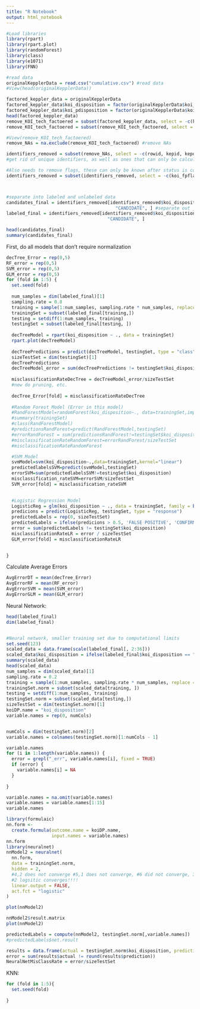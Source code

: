 ```yaml
---
title: "R Notebook"
output: html_notebook
---
```

```r
#Load libraries
library(rpart)
library(rpart.plot)
library(randomForest)
library(class)
library(e1071)
library(FNN)
```



```r
#read data
originalKepplerData = read.csv("cumulative.csv") #read data
#View(head(originalKepplerData))

factored_keppler_data = originalKepplerData
factored_keppler_data$koi_disposition = factor(originalKepplerData$koi_disposition) #factor character data
factored_keppler_data$koi_pdisposition = factor(originalKepplerData$koi_pdisposition)
head(factored_keppler_data)
remove_KOI_tech_factoered = subset(factored_keppler_data, select = -c(koi_teq_err1)) #remove all-NA columns
remove_KOI_tech_factoered = subset(remove_KOI_tech_factoered, select = -c(koi_teq_err2))

#View(remove_KOI_tech_factoered)
remove_NAs = na.exclude(remove_KOI_tech_factoered) #remove NAs

identifiers_removed = subset(remove_NAs, select = -c(rowid, kepid, kepoi_name, kepler_name, koi_pdisposition, koi_score))
#get rid of unique identifiers, as well as ones that can only be calculated once you know the outcome, like Koi_Pdisposition and koi_score

#Also needs to remove flags, these can only be known after status is confirmed
identifiers_removed = subset(identifiers_removed, select = -c(koi_fpflag_ss, koi_fpflag_ec, koi_fpflag_co, koi_fpflag_nt, koi_tce_plnt_num, koi_tce_delivname))



#separate into labeled and unlabeled data
candidates_final = identifiers_removed[identifiers_removed$koi_disposition ==
                                         "CANDIDATE", ] #separate out just the candidates
labeled_final = identifiers_removed[identifiers_removed$koi_disposition !=
                                      "CANDIDATE", ]

head(candidates_final)
summary(candidates_final)
```
First, do all models that don't require normalization
```r
decTree_Error = rep(0,5)
RF_error = rep(0,5)
SVM_error = rep(0,5)
GLM_error = rep(0,5)
for (fold in 1:5) {
  set.seed(fold)
  
  num_samples = dim(labeled_final)[1]
  sampling.rate = 0.8
  training = sample(1:num_samples, sampling.rate * num_samples, replace = FALSE)
  trainingSet = subset(labeled_final[training,])
  testing = setdiff(1:num_samples, training)
  testingSet = subset(labeled_final[testing, ])
  
  decTreeModel = rpart(koi_disposition ~ ., data = trainingSet)
  rpart.plot(decTreeModel)
  
  decTreePredictions = predict(decTreeModel, testingSet, type = "class")
  sizeTestSet = dim(testingSet)[1]
  decTreePredictions
  decTreeModel_error = sum(decTreePredictions != testingSet$koi_disposition)
  
  misclassificationRateDecTree = decTreeModel_error/sizeTestSet
  #new do pruning, etc.
  
  decTree_Error[fold] = misclassificationRateDecTree
    
  #Random Forest Model (Error in this model)
  #RandForestModel=randomForest(koi_disposition~., data=trainingSet,importance=TRUE, ntree=100)
  #summary(trainingSet)
  #class(RandForestModel)
  #predictionsRandForest=predict(RandForestModel,testingSet)
  #errorRandForest = sum(predictionsRandForest!=testingSet$koi_disposition)
  #misclassificationRateRandomForest=errorRandForest/sizeTestSet
  #misclassificationRateRandomForest  

  #SVM Model
  svmModel=svm(koi_disposition~.,data=trainingSet,kernel="linear")
  predictedlabelsSVM=predict(svmModel,testingSet)
  errorSVM=sum(predictedlabelsSVM!=testingSet$koi_disposition)
  misclassification_rateSVM=errorSVM/sizeTestSet
  SVM_error[fold] = misclassification_rateSVM

  
  #Logistic Regression Model
  LogisticReg = glm(koi_disposition ~ ., data = trainingSet, family = binomial(logit))
  predicions = predict(LogisticReg, testingSet, type = "response")
  predictedLabels = rep(0, sizeTestSet) 
  predictedLabels = ifelse(predicions > 0.5, 'FALSE POSITIVE', 'CONFIRMED') 
  error = sum(predictedLabels != testingSet$koi_disposition)
  misclassificationRateLR = error / sizeTestSet
  GLM_error[fold] = misclassificationRateLR
 

}
```
Calculate Average Errors
```r
AvgErrorDT = mean(decTree_Error)
AvgErrorRF = mean(RF_error)
AvgErrorSVM = mean(SVM_error)
AvgErrorGLM = mean(GLM_error)
```



Neural Network:
```r
head(labeled_final)
dim(labeled_final)


#Neural network, smaller training set due to computational limits
set.seed(123)
scaled_data = data.frame(scale(labeled_final[, 2:36]))
scaled_data$koi_disposition = ifelse(labeled_final$koi_disposition == "CONFIRMED", 1,0)
summary(scaled_data)
head(scaled_data)
num_samples = dim(scaled_data)[1]
sampling.rate = 0.2
training = sample(1:num_samples, sampling.rate * num_samples, replace = FALSE)
trainingSet.norm = subset(scaled_data[training, ])
testing = setdiff(1:num_samples, training)
testingSet.norm = subset(scaled_data[testing,])
sizeTestSet = dim(testingSet.norm)[1]
koiDP.name = "koi_disposition"
variable.names = rep(0, numCols)


numCols = dim(testingSet.norm)[2]
variable.names = colnames(testingSet.norm)[1:numCols - 1]

variable.names
for (i in 1:length(variable.names)) {
  error = grepl("_err", variable.names[i], fixed = TRUE)
  if (error) {
    variable.names[i] = NA
  }
  
}

variable.names = na.omit(variable.names)
variable.names = variable.names[1:15]
variable.names

library(formulaic)
nn.form <-
  create.formula(outcome.name = koiDP.name,
                 input.names = variable.names)
nn.form
library(neuralnet)
nnModel2 = neuralnet(
  nn.form,
  data = trainingSet.norm,
  hidden = 2,
  #4,2 does not converge #5,1 does not converge, #6 did not converge, 3,1 logstics did not converge
  #2 logsitic converges!!!!
  linear.output = FALSE,
  act.fct = "logistic"
)

plot(nnModel2)

nnModel2$result.matrix
plot(nnModel2)

predictedLabels = compute(nnModel2, testingSet.norm[,variable.names])
#predictedLabels$net.result

results = data.frame(actual = testingSet.norm$koi_disposition, prediction = predictedLabels$net.result)
error = sum(results$actual != round(results$prediction))
NeuralNetMisClassRate = error/sizeTestSet

```
KNN:
```r

for (fold in 1:5){
  set.seed(fold)
  
}


```
 
 
